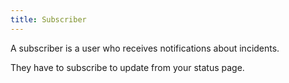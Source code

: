 ```yaml
---
title: Subscriber
---
```


A subscriber is a user who receives notifications about incidents.

They have to subscribe to update from your status page.
